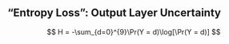## "Entropy Loss": Output Layer Uncertainty {.smaller .crunch-title .title-10 .math-80 .text-70 .crunch-quarto-figure .crunch-math}

$$
H = -\sum_{d=0}^{9}\Pr(Y = d)\log[\Pr(Y = d)]
$$

